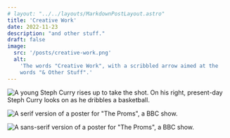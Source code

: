 ```yaml
---
# layout: "../../layouts/MarkdownPostLayout.astro"
title: 'Creative Work'
date: 2022-11-23
description: "and other stuff."
draft: false
image:
  src: '/posts/creative-work.png'
  alt:
    'The words "Creative Work", with a scribbled arrow aimed at the
    words "& Other Stuff".'
---
```



![A young Steph Curry rises up to take the shot. On his right, present-day Steph Curry looks on as he dribbles a basketball.](/curry.png)

![A serif version of a poster for "The Proms", a BBC show.](/proms1.png)

![A sans-serif version of a poster for "The Proms", a BBC show.](/proms2.png)

